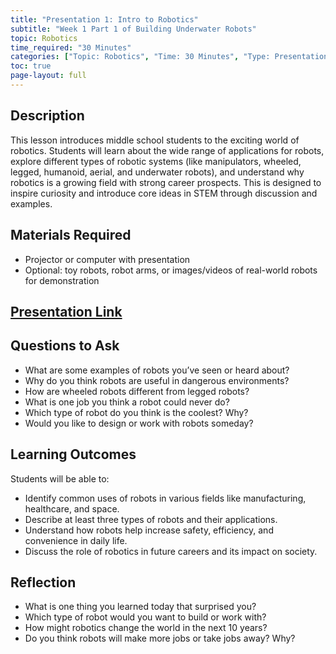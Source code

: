 ```yaml
---
title: "Presentation 1: Intro to Robotics"
subtitle: "Week 1 Part 1 of Building Underwater Robots"
topic: Robotics
time_required: "30 Minutes"
categories: ["Topic: Robotics", "Time: 30 Minutes", "Type: Presentation"]
toc: true
page-layout: full
---
```


## Description

This lesson introduces middle school students to the exciting world of robotics. Students will learn about the wide range of applications for robots, explore different types of robotic systems (like manipulators, wheeled, legged, humanoid, aerial, and underwater robots), and understand why robotics is a growing field with strong career prospects. This is designed to inspire curiosity and introduce core ideas in STEM through discussion and examples.

## Materials Required

- Projector or computer with presentation
- Optional: toy robots, robot arms, or images/videos of real-world robots for demonstration

## [Presentation Link](https://docs.google.com/presentation/d/1lBvxaRCd3KU_Ci5lfe21iA764TSjV_uB2NCJ-5d7bz0/edit?usp=sharing)

## Questions to Ask

- What are some examples of robots you’ve seen or heard about?
- Why do you think robots are useful in dangerous environments?
- How are wheeled robots different from legged robots?
- What is one job you think a robot could never do?
- Which type of robot do you think is the coolest? Why?
- Would you like to design or work with robots someday?

## Learning Outcomes

Students will be able to:

- Identify common uses of robots in various fields like manufacturing, healthcare, and space.
- Describe at least three types of robots and their applications.
- Understand how robots help increase safety, efficiency, and convenience in daily life.
- Discuss the role of robotics in future careers and its impact on society.

## Reflection

- What is one thing you learned today that surprised you?
- Which type of robot would you want to build or work with?
- How might robotics change the world in the next 10 years?
- Do you think robots will make more jobs or take jobs away? Why?